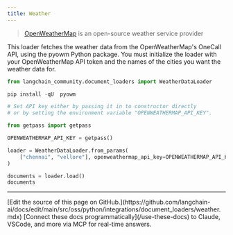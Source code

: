 ```yaml
---
title: Weather
---
```


>[OpenWeatherMap](https://openweathermap.org/) is an open-source weather service provider

This loader fetches the weather data from the OpenWeatherMap's OneCall API, using the pyowm Python package. You must initialize the loader with your OpenWeatherMap API token and the names of the cities you want the weather data for.

```python
from langchain_community.document_loaders import WeatherDataLoader
```

```python
pip install -qU  pyowm
```

```python
# Set API key either by passing it in to constructor directly
# or by setting the environment variable "OPENWEATHERMAP_API_KEY".

from getpass import getpass

OPENWEATHERMAP_API_KEY = getpass()
```

```python
loader = WeatherDataLoader.from_params(
    ["chennai", "vellore"], openweathermap_api_key=OPENWEATHERMAP_API_KEY
)
```

```python
documents = loader.load()
documents
```

---

<Callout icon="pen-to-square" iconType="regular">
    [Edit the source of this page on GitHub.](https://github.com/langchain-ai/docs/edit/main/src/oss/python/integrations/document_loaders/weather.mdx)
</Callout>
<Tip icon="terminal" iconType="regular">
    [Connect these docs programmatically](/use-these-docs) to Claude, VSCode, and more via MCP for    real-time answers.
</Tip>
